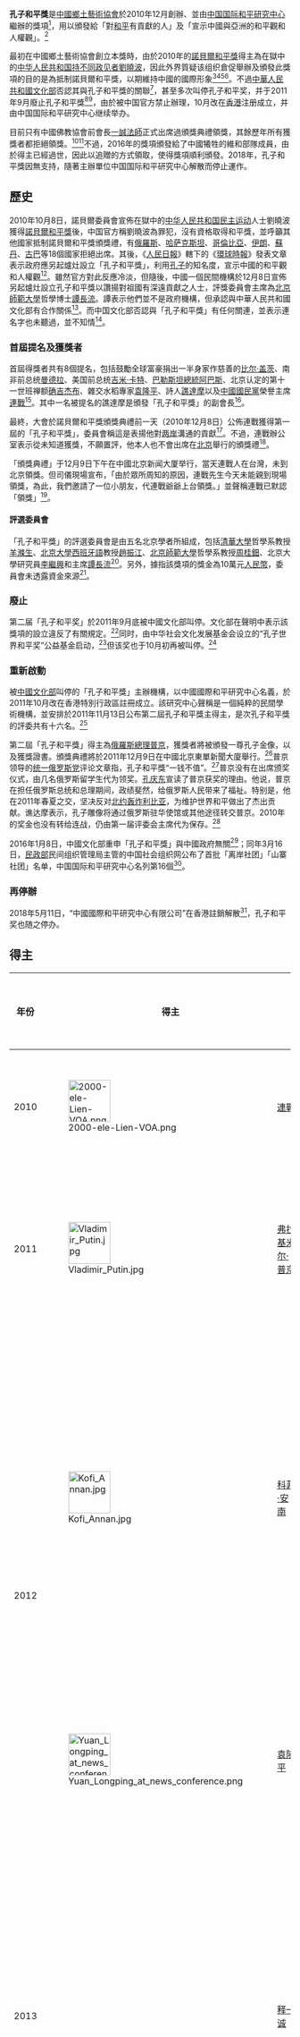 {{noteTA
|1=zh-hans:罗伯特;zh-hk:羅拔;zh-tw:羅伯;
|2=zh-hans:穆加贝;zh-hk:穆加貝;zh-tw:穆加比;
}}
'''孔子和平獎'''是[[中國鄉土藝術協會|中國鄉土藝術協會]]{{efn|1995年成立的中国社会团体，主管机构为[[中华人民共和国文化部|中华人民共和国文化部]]<ref>{{Cite web|title=中国乡土艺术协会|url=https://www.mct.gov.cn/whbphone/gywhb_phone/jgsz_phone/zgqgwhst_phone/shzzmlph/shttph/xhhph/201706/t20170616_688052.htm|accessdate=2019-09-06|work=www.mct.gov.cn|archive-date=2019-09-06|archive-url=https://web.archive.org/web/20190906144048/https://www.mct.gov.cn/whbphone/gywhb_phone/jgsz_phone/zgqgwhst_phone/shzzmlph/shttph/xhhph/201706/t20170616_688052.htm|dead-url=no}}</ref>}}於2010年12月創辦、並由[[中国国际和平研究中心|中国国际和平研究中心]]繼辦的獎項<ref name="Auto1H-1" />，用以頒發給「對[[和平|和平]]有貢獻的人」及「宣示中國與亞洲的和平觀和人權觀」。<ref name="a" />

最初在中國鄉土藝術協會創立本獎時，由於2010年的[[諾貝爾和平獎|諾貝爾和平獎]]得主為在獄中的[[中华人民共和国被捕政治犯列表|中华人民共和国持不同政见者]][[劉曉波|劉曉波]]，因此外界質疑该组织倉促舉辦及頒發此獎項的目的是為抵制諾貝爾和平獎，以期維持中國的國際形象<ref name="Schattle2012" /><ref name="Weston2012" /><ref name="Kuhn2011" /><ref name="O'Flaherty2011" />。不過[[中華人民共和國文化部|中華人民共和國文化部]]否認其與孔子和平獎的關聯<ref name="e" />，甚至多次叫停孔子和平奖，并于2011年9月廢止孔子和平獎<ref name="zb" /><ref name="xj" />，由於被中国官方禁止辦理，10月改在[[香港|香港]]注册成立，并由中国国际和平研究中心继续举办。

目前只有中國佛教協會前會長[[一誠法師|一誠法師]]正式出席過頒獎典禮領獎，其餘歷年所有獲獎者都拒絕領獎。<ref>{{Cite web |url=http://news.wenweipo.com/2015/10/29/IN1510290030.htm |title=五屆「孔子和平獎」僅一人領獎 被稱鬧劇 |access-date=2015-10-29 |archive-date=2018-09-30 |archive-url=https://web.archive.org/web/20180930033205/http://news.wenweipo.com/2015/10/29/IN1510290030.htm |dead-url=no }}</ref><ref>{{Cite web |url=http://news.sina.com.cn/c/nd/2015-10-29/doc-ifxkhcfq0951543.shtml |title=媒體稱孔子和平獎系「國際鬧劇」 常被打臉拒領 |access-date=2016-11-26 |archive-date=2019-05-19 |archive-url=https://web.archive.org/web/20190519222355/http://news.sina.com.cn/c/nd/2015-10-29/doc-ifxkhcfq0951543.shtml |dead-url=no }}</ref>不過，2016年的獎項頒發給了中國犧牲的維和部隊成員，由於得主已經過世，因此以追贈的方式領取，使得獎項順利頒發。2018年，孔子和平獎因無支持，隨著主辦單位中国国际和平研究中心解散而停止運作。{{r|第3356號公告}}

== 歷史 ==
{{儒学}}
2010年10月8日，諾貝爾委員會宣佈在獄中的[[中华人民共和国民主运动|中华人民共和国民主运动]]人士劉曉波獲得[[諾貝爾和平獎|諾貝爾和平獎]]後，中国官方稱劉曉波為罪犯，沒有資格取得和平獎，並呼籲其他國家抵制諾貝爾和平獎頒獎禮，有[[俄羅斯|俄羅斯]]、[[哈萨克斯坦|哈萨克斯坦]]、[[哥倫比亞|哥倫比亞]]、[[伊朗|伊朗]]、[[蘇丹|蘇丹]]、[[古巴|古巴]]等18個國家拒絕出席。其後，《[[人民日報|人民日報]]》轄下的《[[環球時報|環球時報]]》發表文章表示政府應另起爐灶設立「孔子和平獎」，利用[[孔子|孔子]]的知名度，宣示中國的和平觀和人權觀<ref name="Auto1H-2"/>。雖然官方對此反應冷淡，但隨後，中國一個民間機構於12月8日宣佈另起爐灶設立孔子和平獎以讚揚對祖國有深遠貢獻之人士，評獎委員會主席為[[北京師範大學|北京師範大學]]哲學博士[[譚長流|譚長流]]。譚表示他們並不是政府機構，但承認與中華人民共和國文化部有合作關係<ref name=a />。而中国文化部否認與「孔子和平獎」有任何關連，並表示連名字也未聽過，並不知情<ref name=e />。

=== 首屆提名及獲獎者 ===
首屆得獎者共有8個提名，包括鼓勵全球富豪捐出一半身家作慈善的[[比尔·盖茨|比尔·盖茨]]、南非前总统[[曼德拉|曼德拉]]、美国前总统[[吉米·卡特|吉米·卡特]]、[[巴勒斯坦總統|巴勒斯坦總統]][[阿巴斯|阿巴斯]]、北京认定的第十一世班禅额[[确吉杰布|确吉杰布]]、雜交水稻專家[[袁隆平|袁隆平]]、詩人[[譙達摩|譙達摩]]以及[[中國國民黨|中國國民黨]]榮譽主席[[連戰|連戰]]<ref name="Auto1H-3"/>。其中一名被提名的譙達摩是頒發「孔子和平獎」的副會長<ref name=d/>。

最終，大會於諾貝爾和平獎頒獎典禮前一天（2010年12月8日）公佈連戰獲得第一屆的「孔子和平獎」，委員會稱這是表揚他對[[海峽兩岸關係|两岸]]溝通的貢獻<ref name=a />。不過，連戰辦公室表示從未知道獲獎，不願置評，他本人也不會出席在[[北京|北京]]舉行的頒獎禮<ref name="Auto1H-4"/>。

「頒獎典禮」于12月9日下午在中國北京新闻大厦举行，當天連戰人在台灣，未到北京領獎。但司儀現場宣布，「由於眾所周知的原因，連戰先生今天未能親到現場領獎，為此，我們邀請了一位小朋友，代連戰爺爺上台領獎。」並聲稱連戰已默認「領獎」<ref name="Auto1H-5"/>。

==== 評選委員會 ====
「孔子和平獎」的評選委員會是由五名北京學者所組成，包括[[清華大學|清華大學]]哲學系教授[[羊滌生|羊滌生]]、[[北京大學|北京大學]][[西班牙語|西班牙語]]教授[[趙振江|趙振江]]、[[北京師範大學|北京師範大學]]哲學系教授[[周桂鈿|周桂鈿]]、北京大學研究員[[李繼興|李繼興]]和主席[[譚長流|譚長流]]<ref name="d"/>。另外，據指該獎項的獎金為10萬元[[人民幣|人民幣]]，委員會未透露資金來源<ref name=c />。

=== 廢止 ===
第二届「孔子和平奖」於2011年9月底被中國文化部叫停。文化部在聲明中表示該獎項的設立違反了有關規定。<ref name="Auto1H-6"/>同时，由中华社会文化发展基金会{{efn|1993年成立的中国基金会，主管机构为[[中华人民共和国文化部|中华人民共和国文化部]]<ref>{{Cite web|title=中华社会文化发展基金会|url=https://www.mct.gov.cn/whzx/zxgz/whbshzzglgz/shzzml/jjh/201706/t20170616_801235.htm|accessdate=2019-09-06|work=www.mct.gov.cn|archive-date=2019-09-06|archive-url=https://web.archive.org/web/20190906145237/https://www.mct.gov.cn/whzx/zxgz/whbshzzglgz/shzzml/jjh/201706/t20170616_801235.htm|dead-url=no}}</ref>}}设立的“孔子世界和平奖”公益基金启动，<ref name="zb"/>但该奖也于10月初再被叫停。<ref name="xj"/>

=== 重新啟動 ===
被[[中华人民共和国文化部|中國文化部]]叫停的「孔子和平獎」主辦機構，以中國國際和平研究中心名義，於2011年10月改在香港特別行政區註冊成立。該研究中心聲稱是一個純粹的民間學術機構，並安排於2011年11月13日公布第二屆孔子和平獎主得主，是次孔子和平獎的評委共有十六名。<ref name="Auto1H-7"/>

第二屆「孔子和平獎」得主為[[俄羅斯總理|俄羅斯總理]][[普京|普京]]，獲獎者將被頒發一尊孔子金像，以及獲獎證書。頒獎典禮將於2011年12月9日在中國北京東單新聞大廈舉行。<ref name="Auto1H-8"/>普京领导的[[统一俄罗斯党|统一俄罗斯党]]评论文章指，孔子和平獎“一钱不值”。<ref name="Auto1H-9"/>普京没有在出席颁奖仪式，由几名俄罗斯留学生代为领奖。[[孔庆东|孔庆东]]宣读了普京获奖的理由。他说，普京在担任俄罗斯总统和总理期间，政绩斐然，给俄罗斯人民带来了福祉。特别是，他在2011年春夏之交，坚决反对[[2011年利比亞內戰|北约轰炸利比亚]]，为维护世界和平做出了杰出贡献。谯达摩表示，孔子雕像将通过俄罗斯驻华使馆或其他途径转交普京。2010年的奖金也没有转给连战，仍由第一届评委会主席代为保存。<ref name="Auto1H-10"/>

2016年1月8日，中國文化部重申「孔子和平獎」與中國政府無關<ref>{{Cite web |url=http://www.sohu.com/a/53315539_168553 |title=文化部发声明：“孔子和平奖”非中国政府官方举办 |access-date=2016-01-08 |archive-url=https://web.archive.org/web/20160728025837/http://www.mcprc.gov.cn/whzx/ggtz/201601/t20160108_460230.html |archive-date=2016-07-28 |dead-url=no }}</ref>；同年3月16日，[[中华人民共和国民政部|民政部]]民间组织管理局主管的中国社会组织网公布了首批「离岸社团」「山寨社团」名单，中国国际和平研究中心名列第16個<ref>{{Cite web |url=http://www.chinanpo.gov.cn/800102/96956/newsbgtindex.html |title=民政部公布第一批“离岸社团”“山寨社团”名单 |access-date=2016-03-16 |archive-date=2019-05-19 |archive-url=https://web.archive.org/web/20190519072917/http://www.chinanpo.gov.cn/800102/96956/newsbgtindex.html |dead-url=yes }}</ref>。

=== 再停辦 ===
2018年5月11日，“中國國際和平研究中心有限公司”在香港註銷解散<ref name="第3356號公告">{{cite web |author1=公司註冊處處長·林詠芝 |title=第3356號公告 |url=https://www.gld.gov.hk/egazette/pdf/20182219/cgn201822193356.pdf |publisher=香港特別行政區政府·公司註冊處 |date=2018-05-11 |access-date=2019-09-09 |archive-date=2018-10-25 |archive-url=https://web.archive.org/web/20181025221103/https://www.gld.gov.hk/egazette/pdf/20182219/cgn201822193356.pdf |dead-url=no }}</ref>，孔子和平奖也随之停办。

== 得主 ==
{| align="center" class="wikitable"
|-
! width="5%" | 年份
! colspan="2" width="20%" | 得主
! width="10%" | 所属国籍
! width="40%" | 理由
! width="20%" | 備注
|-
|2010
|[[File:2000-ele-Lien-VOA.png|75px]]
|[[連戰|連戰]]
|{{ROC}}
|
* 推動[[海峽兩岸關係|台灣海峽兩岸]]和平對話。
|得獎者拒絕領獎，表態對此不知情，主辦單位安排一名小女孩「代領」。<ref>{{Cite news|url=http://trad.cn.rfi.fr/%E4%B8%AD%E5%9C%8B/20101208-%E9%80%A3%E6%88%B0%E7%8D%B2%E5%AD%94%E5%AD%90%E5%92%8C%E5%B9%B3%E7%8D%8E%EF%BC%9F%E6%9C%AC%E4%BA%BA%E4%B8%8D%E7%9F%A5%E6%83%85|title=連戰獲孔子和平獎？本人不知情|date=2010-12-08|newspaper=法廣|accessdate=2017-06-27|language=zh-TW|archive-date=2019-05-20|archive-url=https://web.archive.org/web/20190520122213/http://trad.cn.rfi.fr/%E4%B8%AD%E5%9C%8B/20101208-%E9%80%A3%E6%88%B0%E7%8D%B2%E5%AD%94%E5%AD%90%E5%92%8C%E5%B9%B3%E7%8D%8E%EF%BC%9F%E6%9C%AC%E4%BA%BA%E4%B8%8D%E7%9F%A5%E6%83%85|dead-url=no}}</ref>
|-
|2011
|[[File:Vladimir_Putin.jpg|75px]]
|[[弗拉基米尔·普京|弗拉基米尔·普京]]
|{{RUS}}
|
* 治理[[俄罗斯|俄罗斯]]贡献良多。
* 反对[[北大西洋公约组织|北约]]干预[[利比亚内战|利比亚内战]]。
|得獎者拒絕領獎，俄羅斯執政黨網站還諷刺該獎「一文不值」，主辦單位安排數名俄羅斯留學生「代領」。<ref>{{cite news|title=俄總理普京獲獎俄羅斯女留學生代領孔子和平獎得主再缺席|url=http://news.singtao.ca/toronto/2011-12-10/china1323511522d3587501.html|publisher=星島日報|date=2011-12-10|5=|access-date=2015-10-27|archive-url=https://web.archive.org/web/20151122215254/http://news.singtao.ca/toronto/2011-12-10/china1323511522d3587501.html|archive-date=2015-11-22|dead-url=yes}}</ref>
|-
|rowspan=2|2012
|[[File:Kofi_Annan.jpg|75px]]
|[[科菲·安南|科菲·安南]]
|{{GHA}}
|
* 担任[[联合国秘书长|联合国秘书长]]期间改革及振兴[[联合国|联合国]]。
* 以“联合国阿盟叙利亚问题特使”身份斡旋于[[叙利亚内战|叙利亚危机]]。<ref name=cccrx>小胡. [http://www.cccrx.org/news/html/?1866.html 2012年第三届孔子和平奖评选揭晓：袁隆平和科菲·安南胜出] {{Wayback|url=http://www.cccrx.org/news/html/?1866.html |date=20200914200943 }}.：中国当代儒学网，2012-12-3</ref><ref name="raymondli">{{cite news |url=http://www.scmp.com/news/china/article/1075707/annan-agriculture-scientist-win-confucius-peace-prize |title=Annan, agriculture scientist win Confucius Peace Prize |last=Li |first=Raymond |date=2012-11-06 |work=[[South_China_Morning_Post|South China Morning Post]] |accessdate=15 April 2013 |archive-date=2017-10-19 |archive-url=https://web.archive.org/web/20171019202748/http://www.scmp.com/news/china/article/1075707/annan-agriculture-scientist-win-confucius-peace-prize |dead-url=no }}</ref>
|rowspan=2|得獎者没有出席領獎。
|-
|[[File:Yuan_Longping_at_news_conference.png|75px]]
|[[袁隆平|袁隆平]]
|rowspan=2|{{CHN}}
|
* 研发[[杂交水稻|杂交水稻]]技术、为解决世界粮食问题作出贡献。<ref name=cccrx/><ref name="raymondli"/>
|-
|2013
|<!-- 檔案不存在 [[File:中國佛教協會會長釋一誠法師.jpg|75px]] -->
|[[释一诚|释一诚]]
|
* 担任[[中国佛教协会|中国佛教协会]]会长期间改革及发展[[中国佛教|中国佛教]]。<ref>[http://news.anhuinews.com/system/2013/10/30/006190977.shtml 一诚法师荣获第四届孔子和平奖] {{Wayback|url=http://news.anhuinews.com/system/2013/10/30/006190977.shtml |date=20131104051331 }}.：中安在线，2013-10-30</ref>
* 在世界各地弘法利生、为世界和平作出贡献。
|唯一出席领奖的得奖者，也是宗教界第一人獲獎。
|-
|2014
|[[File:Fidel_Castro.jpg|75px]]
|[[菲德尔·卡斯特罗|菲德尔·卡斯特罗]]
|{{CUB}}
|
* 在處理國際關係尤其是與美國關係時沒有用武力和暴力解決爭端和問題，這對解決當前國際爭端具重要啟示意義。
* 退休後與各國領導人和團體積極會晤，在強調消除核戰爭方面作出重要貢獻。
|得獎者没有出席領獎，主辦單位安排一名古巴留學生「代領」。<ref>{{Cite web |url=http://www.sinotf.com/GB/Industry/1311/2014-12-10/xOMDAwMDE4NDkxOQ.html |title=第五届孔子和平奖颁奖盛典在京隆重举行 |accessdate=2016-11-26 |archive-date=2017-11-16 |archive-url=https://web.archive.org/web/20171116080039/http://www.sinotf.com/GB/Industry/1311/2014-12-10/xOMDAwMDE4NDkxOQ.html |dead-url=no }}</ref>
|-
|2015
|[[File:Robert_Mugabe_May_2015_(cropped).jpg|75px]]
|[[羅伯·穆加比|羅伯·穆加比]]
|{{ZIM}}
|
* 構建辛巴威政治經濟秩序，造福辛巴威人民，並支持[[泛非主義|泛非主義]]和[[非洲的非殖民化|非洲獨立運動]]。
* 擔任[[非洲聯盟主席|非洲聯盟主席]]之後，積極推動非洲和平事業。<ref>{{cite news|title=穆加貝獲得今年孔子和平獎|url=http://nb.people.com.cn/BIG5/n/2015/0929/c200876-26584231.html|publisher=人民網|date=2015-09-29|accessdate=2015-10-20|archive-url=https://web.archive.org/web/20151206051159/http://nb.people.com.cn/BIG5/n/2015/0929/c200876-26584231.html|archive-date=2015-12-06|dead-url=yes}}</ref>
|得獎者拒絕領獎，認為是炒作名聲，並透過發言人斥「孔子和平獎」公信力存疑。<ref>{{cite news|title=津巴布韋總統拒領「孔子和平獎」|url=http://news.mingpao.com/ins/instantnews/web_tc/article/20151027/s00005/1445928791603|publisher=明报新闻网|date=2015-10-27|accessdate=2015-10-27|archive-date=2018-09-22|archive-url=https://web.archive.org/web/20180922064301/https://news.mingpao.com/ins/instantnews/web_tc/article/20151027/s00005/1445928791603|dead-url=no}}</ref>
|-
|2016
|
|[[中国维和部队|中国维和英雄]]：<br>[[申亮亮|申亮亮]]、<br>[[杨树朋|杨树朋]]、<br>[[李磊_(维和战士)|李磊]]
|{{CHN}}
|
* 2016年6月1日，申亮亮在[[马里共和国|马里共和国]]维和时遭遇恐怖袭击牺牲。2016年7月10日，杨树朋、李磊在[[南苏丹|南苏丹]]牺牲。作为中国维和战士，他们用自己年轻而宝贵的生命捍卫了世界和平。<ref>{{cite web|title=2016年第七届孔子和平奖评选揭晓新闻发布会在京举行|url=http://ln.ifeng.com/a/20161031/5104759_0.shtml|website=凤凰网|accessdate=2017-12-25|date=2017-10-31|archive-date=2019-05-20|archive-url=https://web.archive.org/web/20190520134202/http://ln.ifeng.com/a/20161031/5104759_0.shtml|dead-url=no}}</ref>
|由於得主已經過世，主辦單位以追贈方式安排申亮亮、杨树朋的家屬在其家鄉代領。<ref>{{cite news|title=2016年第七届孔子和平奖颁奖仪式在豫举行|url=https://finance.huanqiu.com/article/9CaKrnJYYcc|publisher=環球網|date=2016-12-02|accessdate=2019-05-10|archive-date=2020-06-05|archive-url=https://web.archive.org/web/20200605161048/https://finance.huanqiu.com/article/9CaKrnJYYcc|dead-url=no}}</ref><ref>{{cite news|title=2016年第七届孔子和平奖颁奖仪式在鲁举行|url=https://finance.huanqiu.com/article/9CaKrnJZpjq|publisher=環球網|date=2016-12-27|accessdate=2019-10-02|archive-date=2020-06-05|archive-url=https://web.archive.org/web/20200605155544/https://finance.huanqiu.com/article/9CaKrnJZpjq|dead-url=no}}</ref>
|-
|2017
|[[File:Hun_Sen_(2016)_cropped.jpg|75px]]
|[[洪森|洪森]]
|{{CAM}}
|
* 在擔任柬埔寨首相期間政績卓著，在內政外交方面均展現了東方最圓滿的智慧，給柬埔寨人民帶來了福祉。
* 曾表示柬埔寨不會支持[[南海仲裁案|南海仲裁案]]的結果，並呼籲有關方面通過雙邊談判解決分歧，為南海和平做出了非凡貢獻。<ref>{{cite web|title=深圳永乐董事受邀出席2017年第八届孔子和平奖评选揭晓新闻发布会|url=http://szylart.com/gszx/80.html|publisher=深圳市永乐艺术品展览服务有限公司|accessdate=2017-12-25|date=2017-12-13|archiveurl=https://web.archive.org/web/20190520152400/http://szylart.com/gszx/80.html|archivedate=2019-05-20|dead-url=yes}}</ref><ref>{{cite web|title=《孔子和平奖》杂志第十五期|url=https://web.archive.org/web/20180924094659/https://mmbiz.qpic.cn/mmbiz_jpg/hwKiaAxjG8pjw1licJNH5QzxMBQpvhZSG7r58W8ibmw1aZ8by9BL2icGNtXZotO4Gr1bjOVM1uNgibwficOCX1OAGsyQ/640?wx_fmt=jpeg&tp=webp&wxfrom=5&wx_lazy=1&wx_co=1|publisher=中国国际和平研究中心|accessdate=2018-09-24|date=2018-02}}</ref>
|
|-
|2018
|colspan=5  bgcolor=#E0E0E0 style="text-align:center;"|（停辦）
|}

== 评价 ==
=== 正面意见 ===
委員會主席譚長流強調這獎項並非官方頒發，其用意也非抗衡[[諾貝爾和平獎|諾貝爾和平獎]]，而是希望從民間發揚和平理念<ref name="Auto1H-11"/>。

=== 負面意见 ===
由於「孔子和平獎」被視為抗衡[[諾貝爾和平獎|諾貝爾和平獎]]，因此該概念誕生時就出現了不少爭議，有中国大陆網民用「讓中國人汗顏的笑話」、「对孔子的亵渎」和「[[山寨|山寨]]和平奖」來形容此獎項。

獲得提名的譙達摩認為诺贝尔和平奖評選委員會規模過小（5个人），代表性不足。东西方对于“[[和平|和平]]”和“[[人权|人权]]”理解不同。他声称“孔子和平奖”评审委员会成员多数是中国哲学界大师<ref name=d/>。

[[香港|香港]]中國事務問題專家[[劉銳紹|劉銳紹]]表示，中共由「[[批林批孔|批林批孔]]」到「孔子和平獎」，乃「覺今是而昨非」的表現，政治私利壓倒一切、任意扭曲歷史和真理的霸氣<ref name="Auto1H-12"/>。

孔子第76代傳人，香港[[天主教正義和平委員會|天主教正義和平委員會]]幹事[[孔令瑜|孔令瑜]]批評，對中共自設「孔子和平獎以打擊諾貝爾和平獎的舉動表示心痛」。<ref name="Auto1H-13"/>

《[[经济学人|经济学人]]》将「孔子和平奖」与[[纳粹德国|纳粹德国]]为抵制诺贝尔和平奖1935年颁发给[[卡爾·馮·奧西茨基|卡爾·馮·奧西茨基]]而设立的[[德國國家藝術與科學獎|德國國家藝術與科學獎]]，以及1975年[[苏联|苏联]]阻止[[安德烈·德米特里耶维奇·萨哈罗夫|安德烈·萨哈罗夫]]领取诺贝尔和平奖的事作比较。<ref name="Asia view"/>

第二届「孔子和平奖」的几个「主办机构」：联合国世界和平基金会（與聯合國無關）、中国专家学者协会、世界和谐科学院、国际联合科学院等<ref name="Auto1H-14"/>，疑似为自封头衔，实则[[克莱登大学|克莱登大学]]一类的机构，这也可能是官方叫停的原因。

历史学家[[余英時|余英時]]指孔子和平獎是鬧劇一場，是一個笑話，對孔子也非常糟蹋。<ref>{{Cite web |url=http://www.rfa.org/mandarin/pinglun/yuyingshi/m1019-yyse-10282011151808.html |title=“孔子和平奖”闹剧收场（余英时） |access-date=2017-12-12 |archive-date=2019-05-22 |archive-url=https://web.archive.org/web/20190522130411/https://www.rfa.org/mandarin/pinglun/yuyingshi/m1019-yyse-10282011151808.html |dead-url=no }}</ref>

2017年，柬埔寨首相[[洪森|洪森]]与菲律宾总统[[杜特尔特|杜特尔特]]获提名为第八届孔子和平奖候选人。由于洪森正在大力打压国内反对派，而杜特尔特正授权警方“就地处决”任何涉毒嫌疑人，[[人权观察|人权观察]]亚洲部副主任林海（Phelim Kine）在[[推特|推特]]上批评此「和平獎提名名單」令「獨裁者愉快」。<ref>[http://www.ir-basilica.com/%E5%AD%94%E5%AD%90%E5%92%8C%E5%B9%B3%E7%8D%8E%E6%9C%80%E6%96%B0%E6%8F%90%E5%90%8D%E4%BA%BA%EF%BC%9A%E6%9F%AC%E5%9F%94%E5%AF%A8%E6%B4%AA%E6%A3%AE%E5%92%8C%E8%8F%B2%E5%BE%8B%E8%B3%93%E6%9D%9C%E7%89%B9/ 孔子和平獎最新提名人：柬埔寨洪森和菲律賓杜特爾特] {{Wayback|url=http://www.ir-basilica.com/%E5%AD%94%E5%AD%90%E5%92%8C%E5%B9%B3%E7%8D%8E%E6%9C%80%E6%96%B0%E6%8F%90%E5%90%8D%E4%BA%BA%EF%BC%9A%E6%9F%AC%E5%9F%94%E5%AF%A8%E6%B4%AA%E6%A3%AE%E5%92%8C%E8%8F%B2%E5%BE%8B%E8%B3%93%E6%9D%9C%E7%89%B9/ |date=20190525211449 }}.:平行时空, 2017-12</ref>

== 註釋 ==
{{notelist|iger=}}

== 参考文献 ==
{{Reflist|2|refs =
<ref name="Schattle2012">{{cite book|author=Hans Schattle|title=Globalization and Citizenship|url=http://books.google.com/books?id=tGmxkuwNBCUC&pg=PA83|accessdate=3 February 2013|date=16 February 2012|publisher=Rowman & Littlefield Publishers|isbn=978-0-7425-6847-1|pages=83–|quote=China tried to strike back and defend its global image by declaring December 9, the day before the Nobel awards ceremony, as "Confucious Peace Day" in a hastily orchestrated attempt both to discredit Liu Xiaobo and to launch a potential Asian rival to the Novel Peace Prize.}}</ref>

<ref name="Weston2012">{{cite book|author=Timothy B. Weston|title=China in and Beyond the Headlines|url=http://books.google.com/books?id=TyR-saAqRl0C&pg=PA18|accessdate=3 February 2013|date=28 June 2012|publisher=Rowman & Littlefield|isbn=978-1-4422-0904-6|pages=18–|quote=...the Chinese government quickly invented its own newly created peace prize, the Confucious Peace Prize...., which it awarded to the former premier of Taiwan, Lien Chan, for representing the values of peace, harmony, and goodwill synonymous with the figure of the ancient sage. ...  His (Lien Chan's) office added that Lien "had no plans to accept it."  The 2010 award was not conferred and the Ministry of Culture announced its cancellation in September 2011, only to have the Confucius Peace Prize reappear two months later with the announcement of a winner, Russian Prime Minister Valdimir Putin}}</ref>

<ref name="Kuhn2011">{{cite book|author=Robert Lawrence Kuhn|title=How China's Leaders Think: The Inside Story of China's Past, Current and Future Leaders|url=http://books.google.com/books?id=4j5UoOoQZCIC&pg=PT17|accessdate=3 February 2013|date=1 June 2011|publisher=John Wiley & Sons|isbn=978-1-118-10425-5|pages=17–}}</ref>

<ref name="O'Flaherty2011">{{cite book|author1=Michael O'Flaherty|author2=Zdzis?aw K?dzia|author3=Amrei Müller|coauthors=George Ulrich|title=Human Rights Diplomacy: Contemporary Perspectives|url=http://books.google.com/books?id=5g8bJoZ252gC&pg=PA38|accessdate=3 February 2013|date=28 October 2011|publisher=Martinus Nijhoff Publishers|isbn=978-90-04-19516-5|pages=38–}}</ref>

<ref name="Auto1H-1">{{Cite web |url=http://www.bbc.co.uk/zhongwen/trad/china/2010/12/101209_brief_china_confucius.shtml |title=中國官方「否認設立孔子和平獎」 |access-date=2010-12-09 |archive-date=2010-12-13 |archive-url=https://web.archive.org/web/20101213034552/http://www.bbc.co.uk/zhongwen/trad/china/2010/12/101209_brief_china_confucius.shtml |dead-url=no }}</ref>

<ref name=a>{{Cite web |url=http://hk.news.yahoo.com/article/101208/18/lnp4.html |title=內地設孔子和平獎抗衡諾貝爾和平獎 |access-date=2010-12-08 |archive-date=2010-12-12 |archive-url=https://web.archive.org/web/20101212043200/http://hk.news.yahoo.com/article/101208/18/lnp4.html |dead-url=no }}</ref>

<ref name=e>[http://news.sinchew.com.my/topic/node/187484 中國否認頒「孔子和平獎」] {{Wayback|url=http://news.sinchew.com.my/topic/node/187484 |date=20141211040843 }} 台灣《聯合報》</ref>

<ref name=zb>{{cite web | url=http://www.zaobao.com/zg/zg111007_007.shtml | title=“孔子世界和平奖”启动 | publisher=联合早报 | date=2011-10-07 | accessdate=2011-10-07 | archive-date=2011-10-10 | archive-url=https://web.archive.org/web/20111010134407/http://www.zaobao.com/zg/zg111007_007.shtml | dead-url=no }}</ref>

<ref name=xj>{{cite web| url=http://epaper.bjnews.com.cn/html/2011-10/07/content_282610.htm| title=“孔子世界和平奖”评选被叫停| publisher=新京报| date=2011-10-07| accessdate=2011-10-07| deadurl=yes| archiveurl=https://web.archive.org/web/20120913001446/http://epaper.bjnews.com.cn/html/2011-10/07/content_282610.htm| archivedate=2012-09-13}}</ref>

<ref name="Auto1H-2">[http://hk.apple.nextmedia.com/news/art/20101206/14736240 《京報籲設「孔子和平獎」惹恥笑》] {{Wayback|url=http://hk.apple.nextmedia.com/news/art/20101206/14736240 |date=20170824231138 }} - 蘋果日報 - 6-12-2010</ref>

<ref name="Auto1H-3">《对抗诺奖 中国准备颁发孔子和平奖 》 - 聯合早報 - 8-12-200</ref>

<ref name=d>{{Cite web |url=http://hk.news.yahoo.com/article/101208/4/lnyh.html |title=華「孔子和平獎」頒連戰對撼 主辦稱非官方 與文化部有合作 |access-date=2010-12-09 |archive-date=2010-12-13 |archive-url=https://web.archive.org/web/20101213023506/http://hk.news.yahoo.com/article/101208/4/lnyh.html |dead-url=no }}</ref>

<ref name="Auto1H-4">{{Cite web |url=http://focustaiwan.tw/ShowNews/WebNews_Detail.aspx?Type=aALL&ID=201012080013 |title=Lien's office denies receiving Chinese peace award |access-date=2010-12-08 |archive-date=2021-03-02 |archive-url=https://web.archive.org/web/20210302125052/https://focustaiwan.tw/ShowNews/WebNews_Detail.aspx?Type=aALL&ID=201012080013 |dead-url=no }}</ref>

<ref name="Auto1H-5">{{Cite web |url=http://news.ltn.com.tw/news/politics/breakingnews/441398 |title=孔子和平獎　中派小女孩代連戰領獎 |access-date=2015-12-14 |archive-date=2019-05-20 |archive-url=https://web.archive.org/web/20190520050008/https://news.ltn.com.tw/news/politics/breakingnews/441398 |dead-url=no }}</ref>

<ref name=c>《中國抗衡諾獎被譏自暴其醜忽頒孔子和平獎遭連戰冷待》- 蘋果日報 - 9-12-2010</ref>

<ref name="Auto1H-6">[http://www.thechinatimes.com/online/2011/09/1422.html The Confucius Peace Prize was Abolished] {{Wayback|url=http://www.thechinatimes.com/online/2011/09/1422.html |date=20111001063130 }} - The China Times - 30-09-2011</ref>

<ref name="Auto1H-7">{{Cite web |url=http://rthk.hk/rthk/news/expressnews/20111115/news_20111115_55_798205.htm |title=第二屆孔子和平獎 普京獲獎 |access-date=2011-11-15 |archive-date=2011-12-19 |archive-url=https://web.archive.org/web/20111219111234/http://rthk.hk/rthk/news/expressnews/20111115/news_20111115_55_798205.htm |dead-url=no }}</ref>

<ref name="Auto1H-8">[http://hk.apple.nextmedia.com/realtime/china/20111115/50049093 普京成孔子和平獎得主] {{Wayback|url=http://hk.apple.nextmedia.com/realtime/china/20111115/50049093 |date=20160304214456 }} - 蘋果日報 - 15-11-2011</ref>

<ref name="Auto1H-9">{{Cite web |url=http://www.voanews.com/chinese/news/20111116-Putin-China-133951583.html |title=尴尬的普京 俄执政党称孔子和平奖“一钱不值” |access-date=2011-11-19 |archive-date=2012-04-27 |archive-url=https://web.archive.org/web/20120427135506/http://www.voanews.com/chinese/news/20111116-Putin-China-133951583.html |dead-url=no }}</ref>

<ref name="Auto1H-10">{{Cite web |url=http://www.voachinese.com/content/article-20111209-peace-prize-putin-135310893/791629.html |title=孔子和平奖二次颁发 获奖者选择缺席 |access-date=2013-10-12 |archive-date=2013-10-12 |archive-url=https://web.archive.org/web/20131012164109/http://www.voachinese.com/content/article-20111209-peace-prize-putin-135310893/791629.html |dead-url=no }}</ref>

<ref name="Auto1H-11">[http://rthk.hk/rthk/news/expressnews/20101208/news_20101208_55_718379.htm 內地公布連戰奪首屆「孔子和平獎」稱非與諾獎抗衡]</ref>

<ref name="Auto1H-12">{{Cite web |url=http://hk.news.yahoo.com/article/101209/4/looh.html |title=《劉銳紹﹕從「批林批孔」到「孔子和平獎」》 - 明報 - 10-12-2010 |access-date=2010-12-10 |archive-date=2011-01-25 |archive-url=https://web.archive.org/web/20110125173356/http://hk.news.yahoo.com/article/101209/4/looh.html |dead-url=no }}</ref>

<ref name="Auto1H-13">[http://hk.apple.nextmedia.com/news/art/20101210/14751846 人家表明不來　自派女童代領孔子和平獎硬塞連戰] {{Wayback|url=http://hk.apple.nextmedia.com/news/art/20101210/14751846 |date=20150603092951 }}蘋果日報（訪問錄音） 2010年12月10日</ref>

<ref name="Asia view">{{cite news|title=The empty chair|work=The Economist|url=http://www.economist.com/blogs/asiaview/2010/12/china_and_nobel_peace_prize|date=2010-12-12|accessdate=2011-10-07|archive-date=2020-11-24|archive-url=https://web.archive.org/web/20201124074953/https://www.economist.com/blogs/asiaview/2010/12/china_and_nobel_peace_prize|dead-url=no}}</ref>

<ref name="Auto1H-14">[http://www.godteachart.com/show.asp?id=197 2011年第二届孔子和平奖正式启动]{{dead link|date=2017年12月 |bot=InternetArchiveBot |fix-attempted=yes }}</ref>
}}

== 外部連結 ==
{{Commons|Category:Confucius Peace Prize}}
* [http://www.youtube.com/watch?v=UeQeXlgNVF0 China creates peace prize to rival Nobel 動新聞] {{Wayback|url=http://www.youtube.com/watch?v=UeQeXlgNVF0 |date=20201109021547 }}

== 參見 ==
* [[2010年諾貝爾和平獎|2010年諾貝爾和平獎]]
* [[诺贝尔奖争议|诺贝尔奖争议]]
* 其他[[和平獎|和平獎]]，包括：
** [[德國國家藝術與科學獎|德國國家藝術與科學獎]]
** [[列寧和平獎|列寧和平獎]]
* [[孔子扫盲奖|孔子扫盲奖]]
* [[孔子|孔子]]

{{孔子和平獎}}

[[Category:孔子和平奖|]]